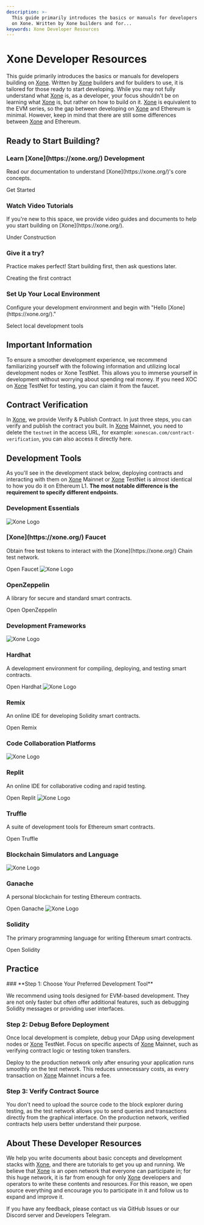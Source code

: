 ```yaml
---
description: >-
  This guide primarily introduces the basics or manuals for developers building
  on Xone. Written by Xone builders and for...
keywords: Xone Developer Resources
---
```


# Xone Developer Resources

This guide primarily introduces the basics or manuals for developers building on [Xone](https://xone.org/). Written by [Xone](https://xone.org/) builders and for builders to use, it is tailored for those ready to start developing. While you may not fully understand <Link className='text-primaryHue' isExternal showAnchorIcon href="/study/xone">what [Xone](https://xone.org/) is</Link>, as a developer, your focus shouldn't be on learning what [Xone](https://xone.org/) is, but rather on how to build on it. [Xone](https://xone.org/) is equivalent to the <Link className='text-primaryHue' isExternal showAnchorIcon href="https://ethereum.org/en/developers/docs/evm/">EVM series</Link>, so the gap between developing on [Xone](https://xone.org/) and Ethereum is minimal. However, keep in mind that there are still some differences between [Xone](https://xone.org/) and Ethereum.

## Ready to Start Building?

<div class="mt-2 grid grid-cols-2 sm:grid-cols-4 lg:grid-cols-3 gap-2">
  <Card className="flex-shrink-0 max-w-full flex-col">
    <CardHeader className="flex top-6 gap-2">
      <div className="i-material-symbols-school-outline bg-red-600 w-8 h-8" role="img" aria-hidden="true" />
    </CardHeader>
    <CardBody className="px-3 pt-0 pb-3 text-small">
    <h3 className="font-bold text-large pb-2">Learn [Xone](https://xone.org/) Development</h3>
    <p>Read our documentation to understand [Xone](https://xone.org/)'s core concepts.</p>
    </CardBody>
    <CardFooter>
      <Link
        isExternal
        showAnchorIcon
        href="/developers/architecture/account"
        className='text-primaryHue'
      >
        Get Started
      </Link>
    </CardFooter>
  </Card>
  <Card className="flex-shrink-0 max-w-full flex-col">
    <CardHeader className="flex top-6 gap-2">
      <div className="i-icon-park-outline-youtobe bg-red-600 w-8 h-8" role="img" aria-hidden="true" />
    </CardHeader>
    <CardBody className="px-3 pt-0 pb-3 text-small">
    <h3 className="font-bold text-large pb-2">Watch Video Tutorials</h3>
    <p> If you're new to this space, we provide video guides and documents to help you start building on [Xone](https://xone.org/).</p>
    </CardBody>
    <CardFooter>
      <Link
        isDisabled
        showAnchorIcon
        href="#"
        className='text-primaryHue'
      >
        Under Construction
      </Link>
    </CardFooter>
  </Card>
  <Card className="flex-shrink-0 max-w-full flex-col">
    <CardHeader className="flex top-6 gap-2">
      <div className="i-material-symbols-laptop-mac-outline bg-red-600 w-8 h-8" role="img" aria-hidden="true" />
    </CardHeader>
    <CardBody className="px-3 pt-0 pb-3 text-small">
    <h3 className="font-bold text-large pb-2">Give it a try?</h3>
    <p>Practice makes perfect! Start building first, then ask questions later.</p>
    </CardBody>
    <CardFooter>
      <Link
        isExternal
        showAnchorIcon
        href="/developers/standard/erc20"
        className='text-primaryHue'
      >
        Creating the first contract
      </Link>
    </CardFooter>
  </Card>
  <Card className="flex-shrink-0 max-w-full flex-col">
    <CardHeader className="flex top-6 gap-2">
      <div className="i-tabler-settings-code bg-red-600 w-8 h-8" role="img" aria-hidden="true" />
    </CardHeader>
    <CardBody className="px-3 pt-0 pb-3 text-small">
    <h3 className="font-bold text-large pb-2">Set Up Your Local Environment</h3>
    <p>Configure your development environment and begin with "Hello [Xone](https://xone.org/)."</p>
    </CardBody>
    <CardFooter>
      <Link
        isExternal
        showAnchorIcon
        href="/developers/tools"
        className='text-primaryHue'
      >
        Select local development tools
      </Link>
    </CardFooter>
  </Card>
</div>

## Important Information

To ensure a smoother development experience, we recommend familiarizing yourself with the following information and utilizing local development nodes or <Link className='text-primaryHue' isExternal showAnchorIcon href="https://testnet.xonescan.com/">Xone TestNet</Link>. This allows you to immerse yourself in development without worrying about spending real money. If you need XOC on [Xone](https://xone.org/) TestNet for testing, <Link className='text-primaryHue' isExternal showAnchorIcon href="https://faucet.xone.org/">you can claim it from the faucet</Link>.

<NetworkTable />

## Contract Verification

In [Xone](https://xone.org/), we provide <Link className='text-primaryHue' isExternal showAnchorIcon href="https://testnet.xonescan.com/contract-verification">Verify & Publish Contract</Link>. In just three steps, you can verify and publish the contract you built. In [Xone](https://xone.org/) Mainnet, you need to delete the <Code color="danger">testnet</Code> in the access URL, for example: <Code color="success">xonescan.com/contract-verification</Code>, <Link className='text-primaryHue' isExternal showAnchorIcon href="https://xonescan.com/contract-verification">you can also access it directly here</Link>.

## Development Tools

As you'll see in the development stack below, deploying contracts and interacting with them on [Xone](https://xone.org/) Mainnet or [Xone](https://xone.org/) TestNet is almost identical to how you do it on Ethereum L1. **The most notable difference is the requirement to specify different endpoints.**

### Development Essentials
<div class="columns-2 mt-2">
  <Card className="flex-shrink-0 max-w-full flex-col">
    <CardHeader className="flex top-6 gap-2">
      <Image className="w-8 h-8" src="/favicon.png" alt="Xone Logo"layout="responsive" />
    </CardHeader>
    <CardBody className="px-3 pt-0 pb-3 text-small">
    <h3 className="font-bold text-large pb-2">[Xone](https://xone.org/) Faucet</h3>
    <p>Obtain free test tokens to interact with the [Xone](https://xone.org/) Chain test network.</p>
    </CardBody>
    <CardFooter>
      <Link
        isExternal
        showAnchorIcon
        href="https://faucet.xone.org/"
        className='text-primaryHue'
      >
        Open Faucet
      </Link>
    </CardFooter>
  </Card>
  <Card className="flex-shrink-0 max-w-full flex-col">
    <CardHeader className="flex top-6 gap-2">
      <Image className="w-8 h-8" src="https://www.openzeppelin.com/hubfs/openzeppelin-favicon-1.png" alt="Xone Logo"layout="responsive" />
    </CardHeader>
    <CardBody className="px-3 pt-0 pb-3 text-small">
    <h3 className="font-bold text-large pb-2">OpenZeppelin</h3>
    <p>A library for secure and standard smart contracts.</p>
    </CardBody>
    <CardFooter>
      <Link
        isExternal
        showAnchorIcon
        href="https://www.openzeppelin.com/"
        className='text-primaryHue'
      >
        Open OpenZeppelin
      </Link>
    </CardFooter>
  </Card>
</div>

### Development Frameworks
<div class="columns-2 mt-2">
  <Card className="flex-shrink-0 max-w-full flex-col">
    <CardHeader className="flex top-6 gap-2">
      <Image className="w-8 h-8" src="https://hardhat.org/favicon.ico" alt="Xone Logo"layout="responsive" />
    </CardHeader>
    <CardBody className="px-3 pt-0 pb-3 text-small">
    <h3 className="font-bold text-large pb-2">Hardhat</h3>
    <p>A development environment for compiling, deploying, and testing smart contracts.</p>
    </CardBody>
    <CardFooter>
      <Link
        isExternal
        showAnchorIcon
        href="https://hardhat.org/"
        className='text-primaryHue'
      >
        Open Hardhat
      </Link>
    </CardFooter>
  </Card>
  <Card className="flex-shrink-0 max-w-full flex-col">
    <CardHeader className="flex top-6 gap-2">
      <Image className="w-8 h-8" src="https://remix.ethereum.org/assets/img/remix-logo-blue.png" alt="Xone Logo"layout="responsive" />
    </CardHeader>
    <CardBody className="px-3 pt-0 pb-3 text-small">
    <h3 className="font-bold text-large pb-2">Remix</h3>
    <p>An online IDE for developing Solidity smart contracts.</p>
    </CardBody>
    <CardFooter>
      <Link
        isExternal
        showAnchorIcon
        href="https://remix.ethereum.org/"
        className='text-primaryHue'
      >
        Open Remix
      </Link>
    </CardFooter>
  </Card>
</div>


### Code Collaboration Platforms
<div class="columns-2 mt-2">
  <Card className="flex-shrink-0 max-w-full flex-col">
    <CardHeader className="flex top-6 gap-2">
      <Image className="w-8 h-8" src="https://cdn.replit.com/dotcom/favicon-196.png" alt="Xone Logo"layout="responsive" />
    </CardHeader>
    <CardBody className="px-3 pt-0 pb-3 text-small">
    <h3 className="font-bold text-large pb-2">Replit</h3>
    <p>An online IDE for collaborative coding and rapid testing.</p>
    </CardBody>
    <CardFooter>
      <Link
        isExternal
        showAnchorIcon
        href="https://replit.com/"
        className='text-primaryHue'
      >
        Open Replit
      </Link>
    </CardFooter>
  </Card>
  <Card className="flex-shrink-0 max-w-full flex-col">
    <CardHeader className="flex top-6 gap-2">
      <Image className="w-8 h-8" src="https://trufflesuite.com/assets/favicon-32x32.png" alt="Xone Logo"layout="responsive" />
    </CardHeader>
    <CardBody className="px-3 pt-0 pb-3 text-small">
    <h3 className="font-bold text-large pb-2">Truffle</h3>
    <p>A suite of development tools for Ethereum smart contracts.</p>
    </CardBody>
    <CardFooter>
      <Link
        isExternal
        showAnchorIcon
        href="https://trufflesuite.com/"
        className='text-primaryHue'
      >
        Open Truffle
      </Link>
    </CardFooter>
  </Card>
</div>

### Blockchain Simulators and Language
<div class="columns-2 mt-2">
  <Card className="flex-shrink-0 max-w-full flex-col">
    <CardHeader className="flex top-6 gap-2">
      <Image className="w-8 h-8" src="https://trufflesuite.com/assets/favicon-32x32.png" alt="Xone Logo"layout="responsive" />
    </CardHeader>
    <CardBody className="px-3 pt-0 pb-3 text-small">
    <h3 className="font-bold text-large pb-2">Ganache</h3>
    <p>A personal blockchain for testing Ethereum contracts.</p>
    </CardBody>
    <CardFooter>
      <Link
        isExternal
        showAnchorIcon
        href="https://trufflesuite.com/ganache"
        className='text-primaryHue'
      >
        Open Ganache
      </Link>
    </CardFooter>
  </Card>
  <Card className="flex-shrink-0 max-w-full flex-col">
    <CardHeader className="flex top-6 gap-2">
      <Image className="w-8 h-8" src="https://soliditylang.org/assets/favicon.ico" alt="Xone Logo"layout="responsive" />
    </CardHeader>
    <CardBody className="px-3 pt-0 pb-3 text-small">
    <h3 className="font-bold text-large pb-2">Solidity</h3>
    <p>The primary programming language for writing Ethereum smart contracts.</p>
    </CardBody>
    <CardFooter>
      <Link
        isExternal
        showAnchorIcon
        href="https://soliditylang.org/"
        className='text-primaryHue'
      >
        Open Solidity
      </Link>
    </CardFooter>
  </Card>
</div>


## Practice
<Steps>
### **Step 1: Choose Your Preferred Development Tool**

We recommend using tools designed for EVM-based development. They are not only faster but often offer additional features, such as <Link className='text-primaryHue' isExternal showAnchorIcon href="https://hardhat.org/tutorial/debugging-with-hardhat-network.html">debugging Solidity messages</Link> or <Link className='text-primaryHue' isExternal showAnchorIcon href="https://trufflesuite.com/ganache/">providing user interfaces</Link>.

### **Step 2: Debug Before Deployment**

Once local development is complete, debug your DApp using development nodes or [Xone](https://xone.org/) TestNet. Focus on specific aspects of [Xone](https://xone.org/) Mainnet, such as verifying contract logic or testing token transfers.  

Deploy to the production network only after ensuring your application runs smoothly on the test network. This reduces unnecessary costs, as every transaction on [Xone](https://xone.org/) Mainnet incurs a fee.  

### **Step 3: Verify Contract Source**

You don't need to upload the source code to the <Link className='text-primaryHue' isExternal showAnchorIcon href="/developers/explorers">block explorer</Link> during testing, as the test network allows you to send queries and transactions directly from the graphical interface. On the production network, verified contracts help users better understand their purpose.  
</Steps>
## About These Developer Resources

We help you write documents about basic concepts and development stacks with [Xone](https://xone.org/), and there are tutorials to get you up and running. We believe that [Xone](https://xone.org/) is an open network that everyone can participate in; for this huge network, it is far from enough for only [Xone](https://xone.org/) developers and operators to write these contents and resources. For this reason, we open source everything and encourage you to participate in it and follow us to expand and improve it.

If you have any feedback, please contact us via <Link className='text-primaryHue' isExternal showAnchorIcon href="https://github.com/hello-xone/official_docs/issues/new/choose">GitHub Issues</Link> or our <Link className='text-primaryHue' isExternal showAnchorIcon href="https://discord.gg/HrK3UNB2">Discord server</Link> and <Link className='text-primaryHue' isExternal showAnchorIcon href="https://t.me/Xone_Developers">Developers Telegram</Link>.
